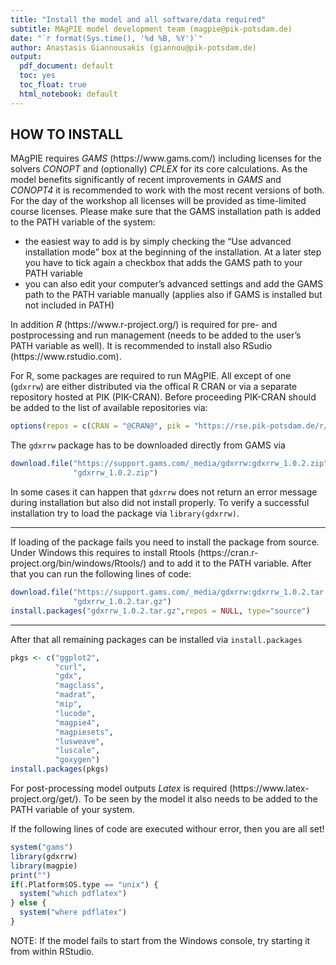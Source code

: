 ```yaml
---
title: "Install the model and all software/data required"
subtitle: MAgPIE model development team (magpie@pik-potsdam.de)
date: "`r format(Sys.time(), '%d %B, %Y')`"
author: Anastasis Giannousakis (giannou@pik-potsdam.de)
output:
  pdf_document: default
  toc: yes
  toc_float: true
  html_notebook: default
---
```


## HOW TO INSTALL
MAgPIE requires *GAMS* (https://www.gams.com/) including licenses for the
solvers *CONOPT* and (optionally) *CPLEX* for its core calculations. As the model
benefits significantly of recent improvements in *GAMS* and *CONOPT4* it is
recommended to work with the most recent versions of both. For the day of the workshop
all licenses will be provided as time-limited course licenses.
Please make sure that the GAMS installation path is added to the PATH variable
of the system:

* the easiest way to add is by simply checking the "Use advanced installation mode" box at the beginning of the installation. At a later step you have to tick again a checkbox that adds the GAMS path to your PATH variable
* you can also edit your computer's advanced settings and add the GAMS path to the PATH variable manually (applies also if GAMS is installed but not included in PATH)

In addition *R* (https://www.r-project.org/) is required for pre- and
postprocessing and run management (needs to be added to the user's PATH variable
as well). It is recommended to install also RSudio (https://www.rstudio.com).

For R, some packages are required to run MAgPIE. All except of one (`gdxrrw`) are
either distributed via the offical R CRAN or via a separate repository hosted at
PIK (PIK-CRAN). Before proceeding PIK-CRAN should be added to the list of
available repositories via:
```r
options(repos = c(CRAN = "@CRAN@", pik = "https://rse.pik-potsdam.de/r/packages"))
```

The `gdxrrw` package has to be downloaded directly from GAMS via
```r
download.file("https://support.gams.com/_media/gdxrrw:gdxrrw_1.0.2.zip",
              "gdxrrw_1.0.2.zip")
```
In some cases it can happen that `gdxrrw` does not return an error message during
installation but also did not install properly. To verify a successful
installation try to load the package via `library(gdxrrw)`.

--------------------------------------------------------------------------------

If loading of the package fails you need to install the package from source.
Under Windows this requires to install Rtools
(https://cran.r-project.org/bin/windows/Rtools/) and to add it to the PATH
variable. After that you can run the following lines of code:

```r
download.file("https://support.gams.com/_media/gdxrrw:gdxrrw_1.0.2.tar.gz",
              "gdxrrw_1.0.2.tar.gz")
install.packages("gdxrrw_1.0.2.tar.gz",repos = NULL, type="source")
```

--------------------------------------------------------------------------------


After that all remaining packages can be installed via `install.packages`

```r
pkgs <- c("ggplot2",
          "curl",
          "gdx",
          "magclass",
          "madrat",
          "mip",
          "lucode",
          "magpie4",
          "magpiesets",
          "lusweave",
          "luscale",
          "goxygen")
install.packages(pkgs)
```

For post-processing model outputs *Latex* is required
(https://www.latex-project.org/get/). To be seen by the model it also needs to
be added to the PATH variable of your system.

If the following lines of code are executed withour error, then you are all set!
```r
system("gams")
library(gdxrrw)
library(magpie)
print("")
if(.Platform$OS.type == "unix") {
  system("which pdflatex")
} else {
  system("where pdflatex")
}
```
NOTE: If the model fails to start from the Windows console, try starting it from within RStudio.
